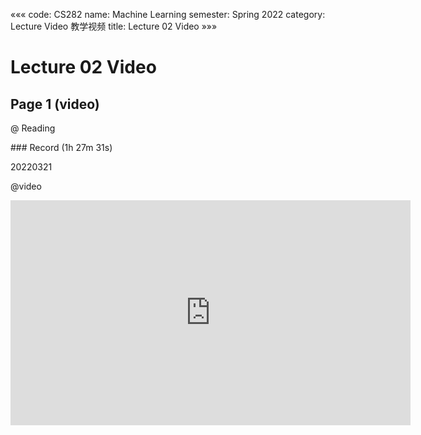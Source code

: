 «««
code: CS282
name: Machine Learning
semester: Spring 2022
category: Lecture Video 教学视频
title: Lecture 02 Video
»»»

# Lecture 02 Video

## Page 1 (video)

@ Reading

<div class="markdown-body">
### Record (1h 27m 31s)

20220321
</div>

@video

<iframe src="https://sbbrisk.com/e/ttio73dvk5vy.html" frameborder=0 marginwidth=0 marginheight=0 scrolling=no width=640 height=360 allowfullscreen></iframe>
